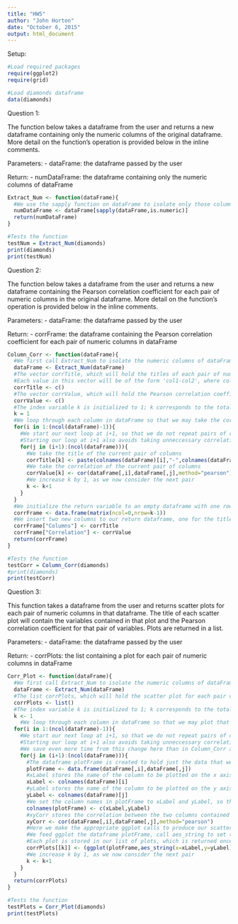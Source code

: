 ```yaml
---
title: "HW5"
author: "John Horton"
date: "October 6, 2015"
output: html_document
---
```


Setup:

```r
#Load required packages
require(ggplot2)
require(grid)

#Load diamonds dataframe
data(diamonds)
```

Question 1:

The function below takes a dataframe from the user and returns a new dataframe containing only the numeric columns of the original dataframe. More detail on the function's operation is provided below in the inline comments.

Parameters:
 - dataFrame: the dataframe passed by the user
 
Return:
 - numDataFrame: the dataframe containing only the numeric columns of dataFrame
 
```r
Extract_Num <- function(dataFrame){
  #We use the sapply function on dataFrame to isolate only those columns in dataFrame for which 'is.numeric' returns 'TRUE'
  numDataFrame <- dataFrame[sapply(dataFrame,is.numeric)]
  return(numDataFrame)
}

#Tests the function
testNum = Extract_Num(diamonds)
print(diamonds)
print(testNum)
```

Question 2:

The function below takes a dataframe from the user and returns a new dataframe containing the Pearson correlation coefficient for each pair of numeric columns in the original dataframe. More detail on the function's operation is provided below in the inline comments.

Parameters:
 - dataFrame: the dataframe passed by the user
 
 Return:
  - corrFrame: the dataframe containing the Pearson correlation coefficient for each pair of numeric columns in dataFrame
  
```r
Column_Corr <- function(dataFrame){
  #We first call Extract_Num to isolate the numeric columns of dataFrame
  dataFrame <- Extract_Num(dataFrame)
  #The vector corrTitle, which will hold the titles of each pair of numeric columns, is initialized as an empty vector
  #Each value in this vector will be of the form 'col1-col2', where col1 and col2 are the titles of column 1 and column 2
  corrTitle <- c()
  #The vector corrValue, which will hold the Pearson correlation coefficient for each pair of numeric columns, is initialized as an empty vector
  corrValue <- c()
  #The index variable k is initialized to 1; k corresponds to the total number of non-repeating pairs of numeric columns in dataFrame
  k = 1
  #We loop through each column in dataFrame so that we may take the correlation between that column and the next
  for(i in 1:(ncol(dataFrame)-1)){
    #We start our next loop at i+1, so that we do not repeat pairs of columns
    #Starting our loop at i+1 also avoids taking unneccessary correlations between a column and itself, i.e. we do not take the correlation between carat and carat, as that is obviously 1
    for(j in (i+1):(ncol(dataFrame))){
      #We take the title of the current pair of columns
      corrTitle[k] <- paste(colnames(dataFrame)[i],"-",colnames(dataFrame)[j],sep="")
      #We take the correlation of the current pair of columns
      corrValue[k] <- cor(dataFrame[,i],dataFrame[,j],method="pearson")
      #We increase k by 1, as we now consider the next pair
      k <- k+1
    }
  }
  #We initialize the return variable to an empty dataframe with one row for each pair of columns taken above
  corrFrame <- data.frame(matrix(ncol=0,nrow=k-1))
  #We insert two new columns to our return dataframe, one for the title of each pair of columns, another for the correlation of each pair of columns
  corrFrame["Columns"] <- corrTitle
  corrFrame["Correlation"] <- corrValue
  return(corrFrame)
}

#Tests the function
testCorr = Column_Corr(diamonds)
#print(diamonds)
print(testCorr)

```

Question 3:

This function takes a dataframe from the user and returns scatter plots for each pair of numeric columns in that dataframe. The title of each scatter plot will contain the variables contained in that plot and the Pearson correlation coefficient for that pair of variables. Plots are returned in a list.

Parameters:
 - dataFrame: the dataframe passed by the user
 
Return:
 - corrPlots: the list containing a plot for each pair of numeric columns in dataFrame
 
```r
Corr_Plot <- function(dataFrame){
  #We first call Extract_Num to isolate the numeric columns of dataFrame
  dataFrame <- Extract_Num(dataFrame)
  #The list corrPlots, which will hold the scatter plot for each pair of numeric columns, is initialized as an empty list
  corrPlots <- list()
  #The index variable k is initialized to 1; k corresponds to the total number of non-repeating pairs of numeric columns in dataFrame
  k <- 1
    #We loop through each column in dataFrame so that we may plot that column and the next, and take their correlation
  for(i in 1:(ncol(dataFrame)-1)){
    #We start our next loop at i+1, so that we do not repeat pairs of columns
    #Starting our loop at i+1 also avoids taking unneccessary correlations between a column and itself, i.e. we do not take the correlation between carat and carat, as that is obviously 1
    #We save even more time from this change here than in Column_Corr as we avoid producing unneccessary plots, important here because producing each plot takes a noticeable amount of computing time 
    for(j in (i+1):(ncol(dataFrame))){
      #The dataframe plotFrame is created to hold just the data that we wish to plot in this iteration of the loop
      plotFrame <- data.frame(dataFrame[,i],dataFrame[,j])
      #xLabel stores the name of the column to be plotted on the x axis, so we may avoid calling a function inside our aes call below
      xLabel <- colnames(dataFrame)[i]
      #yLabel stores the name of the column to be plotted on the y axis, so we may avoid calling a function inside our aes call below
      yLabel <- colnames(dataFrame)[j]
      #We set the column names in plotFrame to xLabel and yLabel, so that ggplot will recognize them
      colnames(plotFrame) <- c(xLabel,yLabel)
      #xyCorr stores the correlation between the two columns contained in this plot, which will be added to the title of this plot as per the question prompt
      xyCorr <- cor(dataFrame[,i],dataFrame[,j],method="pearson")
      #Here we make the appropriate ggplot calls to produce our scatter plot
      #We feed ggplot the dataframe plotFrame, call aes_string to set the axes, call geom_point to produce a scatter plot rather than another type of graph, and call ggtitle to give the plot the desired title
      #Each plot is stored in our list of plots, which is returned once we have gone through both loops
      corrPlots[[k]] <- (ggplot(plotFrame,aes_string(x=xLabel,y=yLabel))+geom_point()+ggtitle(paste("Correlation between",xLabel,"and",yLabel,":",xyCorr)))
      #We increase k by 1, as we now consider the next pair
      k <- k+1
    }
  }
  return(corrPlots)
}

#Tests the function
testPlots = Corr_Plot(diamonds)
print(testPlots)
```
